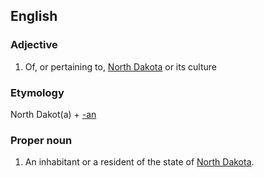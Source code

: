 ==English==

===Adjective===
{{en-adj|-}}

# Of, or pertaining to, [[North Dakota]] or its culture

===Etymology===
North Dakot(a) + [[-an]]

===Proper noun===
{{en-proper noun|sg=[[North]] [[Dakotan]]|North Dakotans}}

# An inhabitant or a resident of the state of [[North Dakota]].